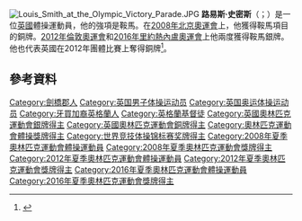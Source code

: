 [[File:Louis_Smith_at_the_Olympic_Victory_Parade.JPG|thumb]]
'''路易斯·史密斯'''（{{lang-en|Louis Smith}}；{{bd|1989年|4月22日}}）是一位[[英國|英國]]體操運動員，他的強項是鞍馬。在[[2008年北京奧運會|2008年北京奧運會]]上，他獲得鞍馬項目的銅牌。[[2012年倫敦奧運會|2012年倫敦奧運會]]和[[2016年里約熱內盧奧運會|2016年里約熱內盧奧運會]]上他兩度獲得鞍馬銀牌。他也代表英國在2012年團體比賽上奪得銅牌<ref name="BBC2">{{cite web |last=Williams |first=Ollie |date=5 August 2012 |title=Louis Smith wins Olympics pommel horse silver for GB |url=http://www.bbc.co.uk/sport/0/olympics/18907323 |work=BBC Sport (BBC) |accessdate=6 August 2012 |archive-date=2014-08-11 |archive-url=https://web.archive.org/web/20140811130104/http://www.bbc.co.uk/sport/0/olympics/18907323 |dead-url=no }}</ref>。

==參考資料==
{{Reflist}}

{{DEFAULTSORT:Smith, Louis}}
[[Category:劍橋郡人|Category:劍橋郡人]]
[[Category:英国男子体操运动员|Category:英国男子体操运动员]]
[[Category:英国奥运体操运动员|Category:英国奥运体操运动员]]
[[Category:牙買加裔英格蘭人|Category:牙買加裔英格蘭人]]
[[Category:英格蘭基督徒|Category:英格蘭基督徒]]
[[Category:英國奧林匹克運動會銀牌得主|Category:英國奧林匹克運動會銀牌得主]]
[[Category:英國奧林匹克運動會銅牌得主|Category:英國奧林匹克運動會銅牌得主]]
[[Category:奧林匹克運動會體操獎牌得主|Category:奧林匹克運動會體操獎牌得主]]
[[Category:世界竞技体操锦标赛奖牌得主|Category:世界竞技体操锦标赛奖牌得主]]
[[Category:2008年夏季奧林匹克運動會體操運動員|Category:2008年夏季奧林匹克運動會體操運動員]]
[[Category:2008年夏季奧林匹克運動會獎牌得主|Category:2008年夏季奧林匹克運動會獎牌得主]]
[[Category:2012年夏季奧林匹克運動會體操運動員|Category:2012年夏季奧林匹克運動會體操運動員]]
[[Category:2012年夏季奧林匹克運動會獎牌得主|Category:2012年夏季奧林匹克運動會獎牌得主]]
[[Category:2016年夏季奧林匹克運動會體操運動員|Category:2016年夏季奧林匹克運動會體操運動員]]
[[Category:2016年夏季奧林匹克運動會獎牌得主|Category:2016年夏季奧林匹克運動會獎牌得主]]